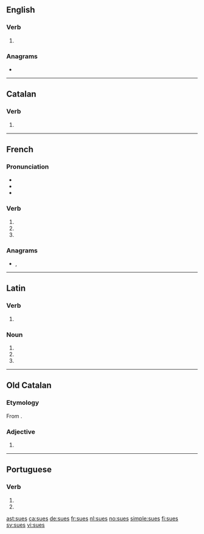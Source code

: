 {{also|Sues|sués|süs}}
==English==

===Verb===
{{head|en|verb form}}

# {{en-third-person singular of|sue}}

===Anagrams===
* {{l|en|uses}}

----

==Catalan==

===Verb===
{{head|ca|verb form}}

# {{ca-verb form of|p=2|n=sg|t=pres|m=ind|suar}}

----

==French==

===Pronunciation===
* {{IPA|lang=fr|/sy/}}
* {{homophones|su|sue|suent|sus|sut|sût|lang=fr}}
* {{rhymes|y|lang=fr}}

===Verb===
{{fr-verb-form}}

# {{inflection of|suer||2|s|pres|indc|lang=fr}}
# {{inflection of|suer||2|s|pres|subj|lang=fr}}
# {{form of|Plural feminine of past participle|savoir|lang=fr}}

===Anagrams===
* {{l|fr|uses}}, {{l|fr|usés}}

----

==Latin==

===Verb===
{{la-verb-form|suēs}}

# {{inflection of|suō||2|s|futr|actv|indc|lang=la}}

===Noun===
{{la-noun-form|suēs}}

# {{inflection of|sūs||nom|p|lang=la}}
# {{inflection of|sūs||acc|p|lang=la}}
# {{inflection of|sūs||voc|p|lang=la}}

----

==Old Catalan==

===Etymology===
From {{etyl|la|roa-oca}} {{m|la|suus|suās}}.

===Adjective===
{{head|roa-oca|adjective form}}

# {{feminine plural of|sou|lang=ca}}

----

==Portuguese==

===Verb===
{{pt-verb-form}}

# {{pt-verb form of|suar|ar|imperative|negative|singular|second}}
# {{pt-verb form of|suar|ar|subjunctive|present|singular|second}}

[[ast:sues]]
[[ca:sues]]
[[de:sues]]
[[fr:sues]]
[[nl:sues]]
[[no:sues]]
[[simple:sues]]
[[fi:sues]]
[[sv:sues]]
[[vi:sues]]